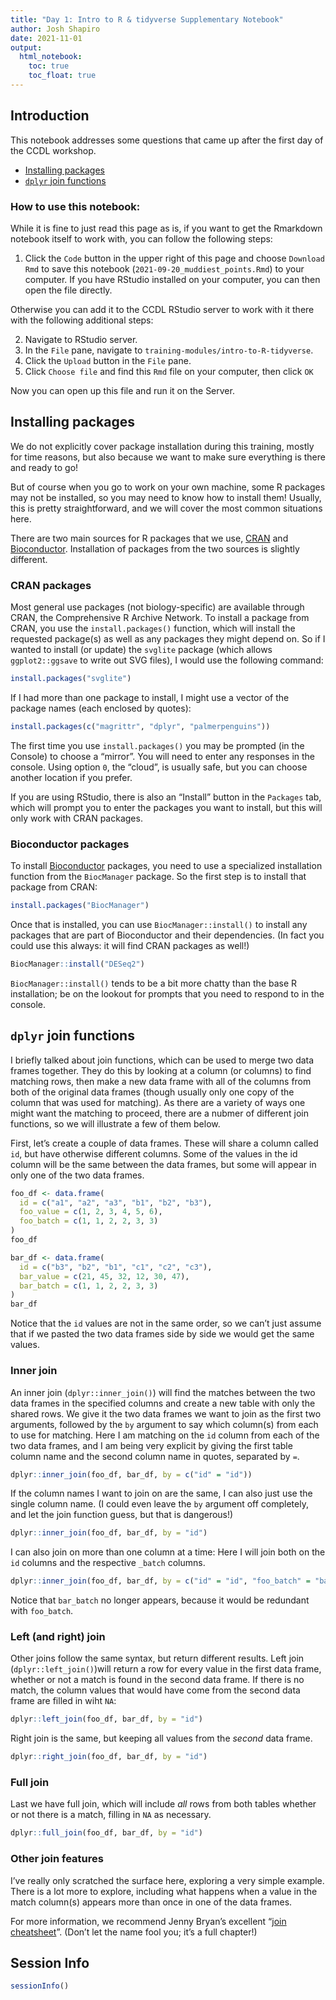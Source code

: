 ```yaml
---
title: "Day 1: Intro to R & tidyverse Supplementary Notebook"
author: Josh Shapiro
date: 2021-11-01
output:   
  html_notebook: 
    toc: true
    toc_float: true
---
```



## Introduction

This notebook addresses some questions that came up after the first day of the CCDL workshop.

- [Installing packages](#installing-packages)
- [`dplyr` join functions](#dplyr-join-functions)

### How to use this notebook: 

While it is fine to just read this page as is, if you want to get the Rmarkdown notebook itself to work with, you can follow the following steps:

1. Click the `Code` button in the upper right of this page and choose `Download Rmd` to save this notebook (`2021-09-20_muddiest_points.Rmd`) to your computer.
If you have RStudio installed on your computer, you can then open the file directly.

Otherwise you can add it to the CCDL RStudio server to work with it there with the following additional steps:

2. Navigate to RStudio server.  
3. In the `File` pane, navigate to `training-modules/intro-to-R-tidyverse`.     
4. Click the `Upload` button in the `File` pane.   
5. Click `Choose file` and find this `Rmd` file on your computer, then click `OK`  


Now you can open up this file and run it on the Server. 

## Installing packages

We do not explicitly cover package installation during this training, mostly for time reasons, but also because we want to make sure everything is there and ready to go!

But of course when you go to work on your own machine, some R packages may not be installed, so you may need to know how to install them!
Usually, this is pretty straightforward, and we will cover the most common situations here.

There are two main sources for R packages that we use, [CRAN](https://cran.r-project.org/) and [Bioconductor](https://bioconductor.org/).
Installation of packages from the two sources is slightly different.

### CRAN packages

Most general use packages (not biology-specific) are available through CRAN, the Comprehensive R Archive Network.
To install a package from CRAN, you use the `install.packages()` function, which will install the requested package(s) as well as any packages they might depend on.
So if I wanted to install (or update) the `svglite` package (which allows `ggplot2::ggsave` to write out SVG files), I would use the following command:

```r
install.packages("svglite")
```

If I had more than one package to install, I might use a vector of the package names (each enclosed by quotes):

```r
install.packages(c("magrittr", "dplyr", "palmerpenguins"))
```

The first time you use `install.packages()` you may be prompted (in the Console) to choose a "mirror". 
You will need to enter any responses in the console.
Using option `0`, the "cloud", is usually safe, but you can choose another location if you prefer.

If you are using RStudio, there is also an "Install" button in the `Packages` tab, which will prompt you to enter the packages you want to install, but this will only work with CRAN packages.

### Bioconductor packages

To install [Bioconductor](https://bioconductor.org/) packages, you need to use a specialized installation function from the `BiocManager` package.
So the first step is to install that package from CRAN:

```r
install.packages("BiocManager")
```

Once that is installed, you can use `BiocManager::install()` to install any packages that are part of Bioconductor and their dependencies. 
(In fact you could use this always: it will find CRAN packages as well!)

```r
BiocManager::install("DESeq2")
```

`BiocManager::install()` tends to be a bit more chatty than the base R installation; be on the lookout for prompts that you need to respond to in the console.

## `dplyr` join functions

I briefly talked about join functions, which can be used to merge two data frames together. 
They do this by looking at a column (or columns) to find matching rows, then make a new data frame with all of the columns from both of the original data frames (though usually only one copy of the column that was used for matching).
As there are a variety of ways one might want the matching to proceed, there are a nubmer of different join functions, so we will illustrate a few of them below.

First, let's create a couple of data frames. 
These will share a column called `id`, but have otherwise different columns.
Some of the values in the id column will be the same between the data frames, but some will appear in only one of the two data frames.

```r
foo_df <- data.frame(
  id = c("a1", "a2", "a3", "b1", "b2", "b3"),
  foo_value = c(1, 2, 3, 4, 5, 6),
  foo_batch = c(1, 1, 2, 2, 3, 3)
)
foo_df
```
```r
bar_df <- data.frame(
  id = c("b3", "b2", "b1", "c1", "c2", "c3"),
  bar_value = c(21, 45, 32, 12, 30, 47),
  bar_batch = c(1, 1, 2, 2, 3, 3)
)
bar_df
```

Notice that the `id` values are not in the same order, so we can't just assume that if we pasted the two data frames side by side we would get the same values.

### Inner join

An inner join (`dplyr::inner_join()`) will find the matches between the two data frames in the specified columns and create a new table with only the shared rows.
We give it the two data frames we want to join as the first two arguments, followed by the `by` argument to say which column(s) from each to use for matching.
Here I am matching on the `id` column from each of the two data frames, and I am being very explicit by giving the first table column name and the second column name in quotes, separated by `=`.

```r
dplyr::inner_join(foo_df, bar_df, by = c("id" = "id"))
```

If the column names I want to join on are the same, I can also just use the single column name. 
(I could even leave the `by` argument off completely, and let the join function guess, but that is dangerous!)

```r
dplyr::inner_join(foo_df, bar_df, by = "id")
```

I can also join on more than one column at a time:
Here I will join both on the `id` columns and the respective `_batch` columns.

```r
dplyr::inner_join(foo_df, bar_df, by = c("id" = "id", "foo_batch" = "bar_batch"))
```
Notice that `bar_batch` no longer appears, because it would be redundant with `foo_batch`.

### Left (and right) join

Other joins follow the same syntax, but return different results. 
Left join (`dplyr::left_join()`)will return a row for every value in the first data frame, whether or not a match is found in the second data frame.
If there is no match, the column values that would have come from the second data frame are filled in wiht `NA`:

```r
dplyr::left_join(foo_df, bar_df, by = "id")
```

Right join is the same, but keeping all values from the _second_ data frame.

```r
dplyr::right_join(foo_df, bar_df, by = "id")
```
### Full join

Last we have full join, which will include _all_ rows from both tables whether or not there is a match, filling in `NA` as necessary.

```r
dplyr::full_join(foo_df, bar_df, by = "id")
```

### Other join features

I've really only scratched the surface here, exploring a very simple example. 
There is a lot more to explore, including what happens when a value in the match column(s) appears more than once in one of the data frames.

For more information, we recommend Jenny Bryan's excellent "[join cheatsheet](https://stat545.com/join-cheatsheet.html)". 
(Don't let the name fool you; it's a full chapter!)

## Session Info
```r
sessionInfo()
```





